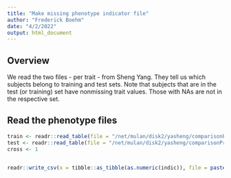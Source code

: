 ```yaml
---
title: "Make missing phenotype indicator file"
author: "Frederick Boehm"
date: "4/2/2022"
output: html_document
---
```


## Overview

We read the two files - per trait - from Sheng Yang. They tell us which subjects 
belong to training and test sets. Note that subjects that are in the test (or 
training) set have nonmissing trait values. Those with NAs are not in the respective 
set.

## Read the phenotype files

```r
train <- readr::read_table(file = "/net/mulan/disk2/yasheng/comparisonProject/02_pheno/02_train_c/pheno_pheno1.txt", col_names = FALSE)
test <- readr::read_table(file = "/net/mulan/disk2/yasheng/comparisonProject/02_pheno/03_test_c/pheno_pheno1.txt", col_names = FALSE)
cross <- 1


readr::write_csv(x = tibble::as_tibble(as.numeric(indic)), file = paste0("trait_", trait_num, "_cross_", cross, "_missingness_indicator.txt"), col_names = FALSE)

```



